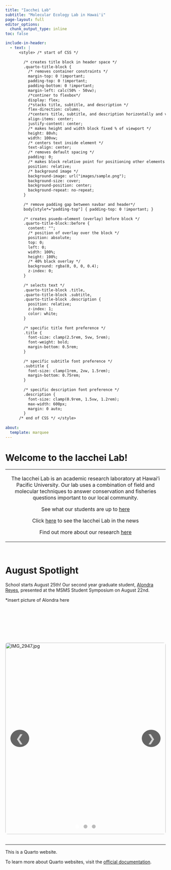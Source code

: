 ```yaml
---
title: "Iacchei Lab"
subtitle: "Molecular Ecology Lab in Hawai'i"
page-layout: full
editor_options: 
  chunk_output_type: inline
toc: false

include-in-header:
  - text: |
      <style> /* start of CSS */
       
        /* creates title block in header space */
        .quarto-title-block { 
          /* removes container constraints */
          margin-top: 0 !important;
          padding-top: 0 !important;
          padding-bottom: 0 !important;
          margin-left: calc(50% - 50vw); 
          /*continer to flexbox*/
          display: flex; 
          /*stacks title, subtitle, and description */
          flex-direction: column; 
          /*centers title, subtitle, and description horizontally and vertically */
          align-items: center; 
          justify-content: center; 
          /* makes height and width block fixed % of viewport */
          height: 80vh; 
          width: 100vw;
          /* centers text inside element */
          text-align: center; 
          /* removes default spacing */
          padding: 0; 
          /* makes block relative point for positioning other elements */
          position: relative; 
          /* background image */
          background-image: url("images/sample.png");
          background-size: cover; 
          background-position: center; 
          background-repeat: no-repeat; 
        }
        
        /* remove padding gap between navbar and header*/
        body[style*="padding-top"] { padding-top: 0 !important; }
        
        /* creates psuedo-element (overlay) before block */
        .quarto-title-block::before { 
          content: ""; 
          /* position of overlay over the block */
          position: absolute;
          top: 0;
          left: 0;
          width: 100%;
          height: 100%; 
          /* 40% black overlay */
          background: rgba(0, 0, 0, 0.4); 
          z-index: 0;
        }
        
        /* selects text */
        .quarto-title-block .title,
        .quarto-title-block .subtitle,
        .quarto-title-block .description { 
          position: relative; 
          z-index: 1; 
          color: white; 
        }
        
        /* specific title font preference */
        .title { 
          font-size: clamp(2.5rem, 5vw, 5rem); 
          font-weight: bold;
          margin-bottom: 0.5rem;
        }
        
        /* specific subtitle font preference */
        .subtitle {
          font-size: clamp(1rem, 2vw, 1.5rem); 
          margin-bottom: 0.75rem;
        }
        
        /* specific description font preference */
        .description {
          font-size: clamp(0.9rem, 1.5vw, 1.2rem); 
          max-width: 600px;
          margin: 0 auto; 
        }
      /* end of CSS */ </style>
      
about: 
  template: marquee
---
```


# Welcome to the Iacchei Lab!

+:-------------------------------------------------------------------------------------------------------------------------------------------------------------------------------------------------------------------------------:+
| The Iacchei Lab is an academic research laboratory at Hawai'i Pacific University. Our lab uses a combination of field and molecular techniques to answer conservation and fisheries questions important to our local community. |
|                                                                                                                                                                                                                                 |
| See what our students are up to [here](team.qmd)                                                                                                                                                                                |
|                                                                                                                                                                                                                                 |
| Click [here](News.qmd) to see the Iacchei Lab in the news                                                                                                                                                                       |
|                                                                                                                                                                                                                                 |
| Find out more about our research [here](Research.qmd)                                                                                                                                                                           |
+---------------------------------------------------------------------------------------------------------------------------------------------------------------------------------------------------------------------------------+

</br>

# August Spotlight

School starts August 25th! Our second year graduate student, [Alondra Reyes](AlondraBio.qmd), presented at the MSMS Student Symposium on August 22nd.

\*insert picture of Alondra here

</br>

</br>

</br>

```{=html}
<div class="slideshow-gallery">
  <div class="slide active"><img src="images/IMG_2947.jpg" alt="IMG_2947.jpg"></div>
  <div class="slide"><img src="images/avatar.jpeg" alt="IMG_2947.jpg"></div>
  <div class="slide"><img src="images/IMG_2947.jpg" alt="IMG_2947.jpg"></div>
  
  <div class="controls">
    <button id="prev">&#10094;</button>
    <button id="next">&#10095;</button>
  </div>

  <div class="dots">
    <span class="active"></span>
    <span></span>
    <span></span>
  </div>
</div>
```

```{=html}
<style>
.slideshow-gallery {
  position: relative;
  max-width: 1500px;
  margin: 2rem auto;
  height: 600px;
  overflow: hidden;
  border-radius: 7px;
}

.slideshow-gallery .slide {
  position: absolute;
  width: 100%;
  height: 100%;
  display: none;
  justify-content: center;
  align-items: center;
}

.slideshow-gallery .slide.active {
  display: flex;
}

.slideshow-gallery img {
  width: 100%;
  height: 100%;
  object-fit: cover;
}

/* Navigation arrows */
.slideshow-gallery .controls {
  position: absolute;
  top: 50%;
  width: 100%;
  display: flex;
  justify-content: space-between;
  transform: translateY(-50%);
}
.slideshow-gallery .controls button {
  background: rgba(0,0,0,0.6);
  border: none;
  color: lightgrey;
  font-size: 2rem;
  padding: .5rem 1rem;
  margin: 1rem;
  cursor: pointer;
  border-radius: 50%;
  transition: background 0.3s;
}
.slideshow-gallery .controls button:hover {
  background: rgba(255,255,255,0.4);
}

/* Dots navigation */
.slideshow-gallery .dots {
  position: absolute;
  bottom: 15px;
  width: 100%;
  text-align: center;
}
.slideshow-gallery .dots span {
  height: 12px;
  width: 12px;
  margin: 0 5px;
  display: inline-block;
  background: #bbb;
  border-radius: 50%;
  cursor: pointer;
  transition: background 0.3s;
}
.slideshow-gallery .dots span.active {
  background: #fff;
}
</style>
```

```{=html}
<script>
const slides = document.querySelectorAll('.slideshow-gallery .slide');
const dots = document.querySelectorAll('.slideshow-gallery .dots span');
let index = 0;

function showSlide(n) {
  slides.forEach((slide, i) => {
    slide.classList.toggle('active', i === n);
    dots[i].classList.toggle('active', i === n);
  });
  index = n;
}

document.querySelector('.slideshow-gallery #next').onclick = () => {
  showSlide((index + 1) % slides.length);
};
document.querySelector('.slideshow-gallery #prev').onclick = () => {
  showSlide((index - 1 + slides.length) % slides.length);
};
dots.forEach((dot, i) => dot.onclick = () => showSlide(i));
</script>
```

------------------------------------------------------------------------

This is a Quarto website.

To learn more about Quarto websites, visit the [official documentation](https://quarto.org/docs/websites).
